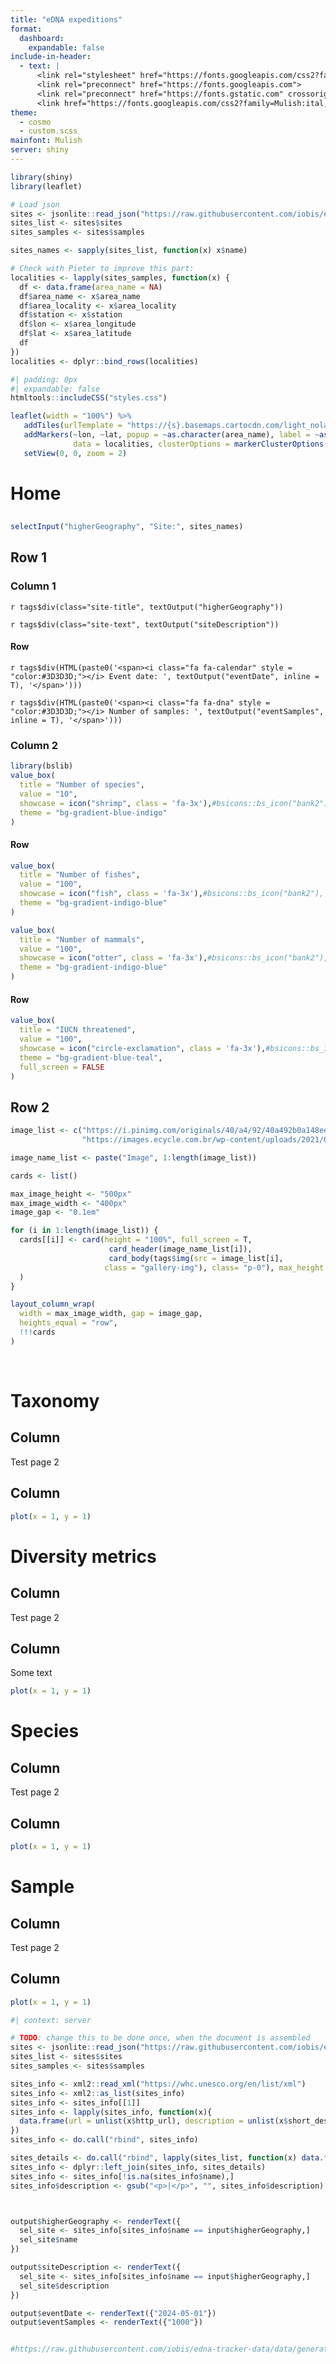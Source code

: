```yaml
---
title: "eDNA expeditions"
format: 
  dashboard:
    expandable: false
include-in-header:
  - text: |
      <link rel="stylesheet" href="https://fonts.googleapis.com/css2?family=Material+Symbols+Outlined:opsz,wght,FILL,GRAD@20..48,100..700,0..1,-50..200" />
      <link rel="preconnect" href="https://fonts.googleapis.com">
      <link rel="preconnect" href="https://fonts.gstatic.com" crossorigin>
      <link href="https://fonts.googleapis.com/css2?family=Mulish:ital,wght@0,200..1000;1,200..1000&display=swap" rel="stylesheet">
theme:
  - cosmo
  - custom.scss
mainfont: Mulish
server: shiny
---
```


<!-- This just load/prepare -->
```r
library(shiny)
library(leaflet)

# Load json
sites <- jsonlite::read_json("https://raw.githubusercontent.com/iobis/edna-tracker-data/data/generated.json")
sites_list <- sites$sites
sites_samples <- sites$samples

sites_names <- sapply(sites_list, function(x) x$name)

# Check with Pieter to improve this part:
localities <- lapply(sites_samples, function(x) {
  df <- data.frame(area_name = NA)
  df$area_name <- x$area_name
  df$area_locality <- x$area_locality
  df$station <- x$station
  df$lon <- x$area_longitude
  df$lat <- x$area_latitude
  df
})
localities <- dplyr::bind_rows(localities)
```

<!-- This goes on top of the page after navbar - map-->
```r
#| padding: 0px
#| expandable: false
htmltools::includeCSS("styles.css")

leaflet(width = "100%") %>%
   addTiles(urlTemplate = "https://{s}.basemaps.cartocdn.com/light_nolabels/{z}/{x}/{y}.png") %>%
   addMarkers(~lon, ~lat, popup = ~as.character(area_name), label = ~as.character(area_name),
              data = localities, clusterOptions = markerClusterOptions()) %>%
   setView(0, 0, zoom = 2)
```


<!-- Each level 1 header becomes a page on the dashboard -->    
# Home {orientation="rows" scrolling="true"}

## {.toolbar}

```r
selectInput("higherGeography", "Site:", sites_names)
```

## Row 1 {.flow}

### Column 1 {width=60%}

<!-- Temporary workaround, please don't remove-->

```{=html}
<script>
// Select the parent div with the specified classes
const parentDiv = document.querySelector('.toolbar-content.html-fill-item.html-fill-container');

// Check if the parent div exists
if (parentDiv) {
  // Select the immediate child of the parent div
  const childDiv = parentDiv.firstElementChild;

  // Check if the child div exists
  if (childDiv) {
    // Remove the style attribute from the child div
    childDiv.removeAttribute('style');
  }
}
</script>
```

`r tags$div(class="site-title", textOutput("higherGeography"))`

`r tags$div(class="site-text", textOutput("siteDescription"))`

#### Row {.context-info}

`r tags$div(HTML(paste0('<span><i class="fa fa-calendar" style = "color:#3D3D3D;"></i> Event date: ', textOutput("eventDate", inline = T), '</span>')))`

`r tags$div(HTML(paste0('<span><i class="fa fa-dna" style = "color:#3D3D3D;"></i> Number of samples: ', textOutput("eventSamples", inline = T), '</span>')))`


### Column 2 {width=40% .flow}

```r
library(bslib)
value_box(
  title = "Number of species",
  value = "10",
  showcase = icon("shrimp", class = 'fa-3x'),#bsicons::bs_icon("bank2"),
  theme = "bg-gradient-blue-indigo"
)
```

#### Row

```r
value_box(
  title = "Number of fishes",
  value = "100",
  showcase = icon("fish", class = 'fa-3x'),#bsicons::bs_icon("bank2"),
  theme = "bg-gradient-indigo-blue"
)
```

```r
value_box(
  title = "Number of mammals",
  value = "100",
  showcase = icon("otter", class = 'fa-3x'),#bsicons::bs_icon("bank2"),
  theme = "bg-gradient-indigo-blue"
)
```

#### Row

```r
value_box(
  title = "IUCN threatened",
  value = "100",
  showcase = icon("circle-exclamation", class = 'fa-3x'),#bsicons::bs_icon("bank2"),
  theme = "bg-gradient-blue-teal",
  full_screen = FALSE
)
```

## Row 2 {.flow}

```r
image_list <- c("https://i.pinimg.com/originals/40/a4/92/40a492b0a148eeafeded44e958edc958.jpg",
                "https://images.ecycle.com.br/wp-content/uploads/2021/05/20195924/o-que-e-paisagem.jpg", "https://www.aguasdoalgarve.pt/sites/aguasdoalgarve.pt/files/paginas_base/ed_ambiental/oceano.jpg", "https://img.interempresas.net/fotos/2542435.jpeg")

image_name_list <- paste("Image", 1:length(image_list))

cards <- list()

max_image_height <- "500px"
max_image_width <- "400px"
image_gap <- "0.1em"

for (i in 1:length(image_list)) {
  cards[[i]] <- card(height = "100%", full_screen = T,
                      card_header(image_name_list[i]),
                      card_body(tags$img(src = image_list[i],
                     class = "gallery-img"), class= "p-0"), max_height = max_image_height
  )
}

layout_column_wrap(
  width = max_image_width, gap = image_gap,
  heights_equal = "row",
  !!!cards
)
```

<br>


<!-- Orientation can be either columns or rows; each level 2 header becomes a card-->
# Taxonomy {orientation="columns" scrolling="true"}

## Column

<!-- Content can be either markdown...-->
Test page 2

## Column 

<!-- Code/output...-->
```r
plot(x = 1, y = 1)
```

# Diversity metrics {orientation="columns" scrolling="true"}

## Column

Test page 2

## Column 

<!-- Or a mix of both-->
Some text

```r
plot(x = 1, y = 1)
```

# Species {orientation="columns" scrolling="true"}

## Column

Test page 2

## Column 

```r
plot(x = 1, y = 1)
```

# Sample {orientation="columns" scrolling="true"}

## Column

Test page 2

## Column 

```r
plot(x = 1, y = 1)
```


```r
#| context: server

# TODO: change this to be done once, when the document is assembled
sites <- jsonlite::read_json("https://raw.githubusercontent.com/iobis/edna-tracker-data/data/generated.json")
sites_list <- sites$sites
sites_samples <- sites$samples

sites_info <- xml2::read_xml("https://whc.unesco.org/en/list/xml")
sites_info <- xml2::as_list(sites_info)
sites_info <- sites_info[[1]]
sites_info <- lapply(sites_info, function(x){
  data.frame(url = unlist(x$http_url), description = unlist(x$short_description))
})
sites_info <- do.call("rbind", sites_info)

sites_details <- do.call("rbind", lapply(sites_list, function(x) data.frame(name = x$name, url = x$url)))
sites_info <- dplyr::left_join(sites_info, sites_details)
sites_info <- sites_info[!is.na(sites_info$name),]
sites_info$description <- gsub("<p>|</p>", "", sites_info$description)



output$higherGeography <- renderText({
  sel_site <- sites_info[sites_info$name == input$higherGeography,]
  sel_site$name
})

output$siteDescription <- renderText({
  sel_site <- sites_info[sites_info$name == input$higherGeography,]
  sel_site$description
})

output$eventDate <- renderText({"2024-05-01"})
output$eventSamples <- renderText({"1000"})


#https://raw.githubusercontent.com/iobis/edna-tracker-data/data/generated.json

```

